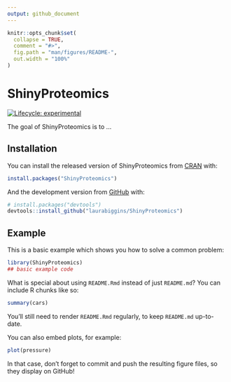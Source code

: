 ```yaml
---
output: github_document
---
```


<!-- README.md is generated from README.Rmd. Please edit that file -->

```r
knitr::opts_chunk$set(
  collapse = TRUE,
  comment = "#>",
  fig.path = "man/figures/README-",
  out.width = "100%"
)
```
# ShinyProteomics

<!-- badges: start -->
[![Lifecycle: experimental](https://img.shields.io/badge/lifecycle-experimental-orange.svg)](https://www.tidyverse.org/lifecycle/#experimental)
<!-- badges: end -->

The goal of ShinyProteomics is to ...

## Installation

You can install the released version of ShinyProteomics from [CRAN](https://CRAN.R-project.org) with:

``` r
install.packages("ShinyProteomics")
```

And the development version from [GitHub](https://github.com/) with:

``` r
# install.packages("devtools")
devtools::install_github("laurabiggins/ShinyProteomics")
```
## Example

This is a basic example which shows you how to solve a common problem:

```r
library(ShinyProteomics)
## basic example code
```

What is special about using `README.Rmd` instead of just `README.md`? You can include R chunks like so:

```r
summary(cars)
```

You'll still need to render `README.Rmd` regularly, to keep `README.md` up-to-date.

You can also embed plots, for example:

```r
plot(pressure)
```

In that case, don't forget to commit and push the resulting figure files, so they display on GitHub!
